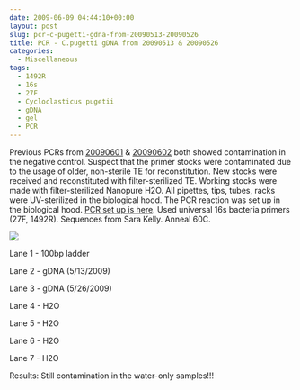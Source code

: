 ```yaml
---
date: 2009-06-09 04:44:10+00:00
layout: post
slug: pcr-c-pugetti-gdna-from-20090513-20090526
title: PCR - C.pugetti gDNA from 20090513 & 20090526
categories:
  - Miscellaneous
tags:
  - 1492R
  - 16s
  - 27F
  - Cycloclasticus pugetii
  - gDNA
  - gel
  - PCR
---
```


Previous PCRs from [20090601](/Sam%27s+Working+Notebook+Jun-Aug+2009#sjw20090601) & [20090602](/Sam%27s+Working+Notebook+Jun-Aug+2009#sjw20090602) both showed contamination in the negative control. Suspect that the primer stocks were contaminated due to the usage of older, non-sterile TE for reconstitution. New stocks were received and reconstituted with filter-sterilized TE. Working stocks were made with filter-sterilized Nanopure H2O. All pipettes, tips, tubes, racks were UV-sterilized in the biological hood. The PCR reaction was set up in the biological hood. [PCR set up is here](https://eagle.fish.washington.edu/Arabidopsis/Notebook%20Workup%20Files/20090608-02.jpg). Used universal 16s bacteria primers (27F, 1492R). Sequences from Sara Kelly. Anneal 60C.

![](https://eagle.fish.washington.edu/Arabidopsis/20090609.JPG)

Lane 1 - 100bp ladder

Lane 2 - gDNA (5/13/2009)

Lane 3 - gDNA (5/26/2009)

Lane 4 - H2O

Lane 5 - H2O

Lane 6 - H2O

Lane 7 - H2O

Results: Still contamination in the water-only samples!!!
